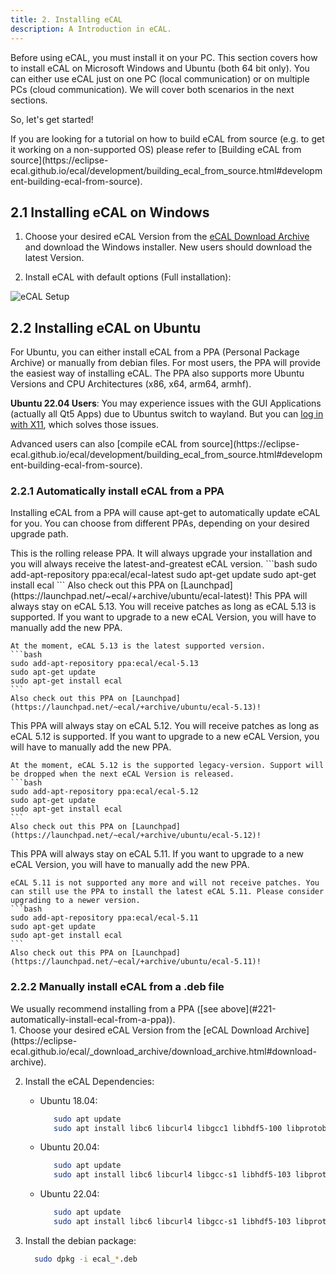 ```yaml
---
title: 2. Installing eCAL
description: A Introduction in eCAL.
---
```



Before using eCAL, you must install it on your PC.
This section covers how to install eCAL on Microsoft Windows and Ubuntu (both 64 bit only).
You can either use eCAL just on one PC (local communication) or on multiple PCs (cloud communication).
We will cover both scenarios in the next sections.

So, let's get started!

<Aside type="tip">If you are looking for a tutorial on how to build eCAL from source (e.g. to get it working on a non-supported OS) please refer to [Building eCAL from source](https://eclipse-ecal.github.io/ecal/development/building_ecal_from_source.html#development-building-ecal-from-source).</Aside>

## 2.1 Installing eCAL on Windows

<Steps>

1. Choose your desired eCAL Version from the [eCAL Download Archive](https://eclipse-ecal.github.io/ecal/_download_archive/download_archive.html#download-archive) and download the Windows installer.
   New users should download the latest Version.
   
2. Install eCAL with default options (Full installation):

</Steps>

![eCAL Setup](../../../assets/setup.png)

## 2.2 Installing eCAL on Ubuntu

For Ubuntu, you can either install eCAL from a PPA (Personal Package Archive) or manually from debian files.
For most users, the PPA will provide the easiest way of installing eCAL.
The PPA also supports more Ubuntu Versions and CPU Architectures (x86, x64, arm64, armhf).

**Ubuntu 22.04 Users**:
You may experience issues with the GUI Applications (actually all Qt5 Apps) due to Ubuntus switch to wayland.
But you can [log in with X11](https://eclipse-ecal.github.io/ecal/faq.html#faq-ubuntu-22-04-graphical-issues), which solves those issues.

<Aside type="tip">Advanced users can also [compile eCAL from source](https://eclipse-ecal.github.io/ecal/development/building_ecal_from_source.html#development-building-ecal-from-source).</Aside>

### 2.2.1 Automatically install eCAL from a PPA

Installing eCAL from a PPA will cause apt-get to automatically update eCAL for you.
You can choose from different PPAs, depending on your desired upgrade path.

<Tabs>
  <TabItem label="Rolling Release">
    This is the rolling release PPA. It will always upgrade your installation and you will always receive the latest-and-greatest eCAL version.
    ```bash
    sudo add-apt-repository ppa:ecal/ecal-latest
    sudo apt-get update
    sudo apt-get install ecal
    ```
    Also check out this PPA on [Launchpad](https://launchpad.net/~ecal/+archive/ubuntu/ecal-latest)!
  </TabItem>
  <TabItem label="eCAL 5.13">
    This PPA will always stay on eCAL 5.13. You will receive patches as long as eCAL 5.13 is supported. If you want to upgrade to a new eCAL Version, you will have to manually add the new PPA.

    At the moment, eCAL 5.13 is the latest supported version.
    ```bash
    sudo add-apt-repository ppa:ecal/ecal-5.13
    sudo apt-get update
    sudo apt-get install ecal
    ```
    Also check out this PPA on [Launchpad](https://launchpad.net/~ecal/+archive/ubuntu/ecal-5.13)!
  </TabItem>
  <TabItem label="eCAL 5.12">
    This PPA will always stay on eCAL 5.12. You will receive patches as long as eCAL 5.12 is supported. If you want to upgrade to a new eCAL Version, you will have to manually add the new PPA.

    At the moment, eCAL 5.12 is the supported legacy-version. Support will be dropped when the next eCAL Version is released.
    ```bash
    sudo add-apt-repository ppa:ecal/ecal-5.12
    sudo apt-get update
    sudo apt-get install ecal
    ```
    Also check out this PPA on [Launchpad](https://launchpad.net/~ecal/+archive/ubuntu/ecal-5.12)!
  </TabItem>
  <TabItem label="eCAL 5.11">
    This PPA will always stay on eCAL 5.11. If you want to upgrade to a new eCAL Version, you will have to manually add the new PPA.

    eCAL 5.11 is not supported any more and will not receive patches. You can still use the PPA to install the latest eCAL 5.11. Please consider upgrading to a newer version.
    ```bash
    sudo add-apt-repository ppa:ecal/ecal-5.11
    sudo apt-get update
    sudo apt-get install ecal
    ```
    Also check out this PPA on [Launchpad](https://launchpad.net/~ecal/+archive/ubuntu/ecal-5.11)!
  </TabItem>
</Tabs>

### 2.2.2 Manually install eCAL from a .deb file

<Aside type="caution" title="Warning">We usually recommend installing from a PPA ([see above](#221-automatically-install-ecal-from-a-ppa)).</Aside>

<Steps>
1. Choose your desired eCAL Version from the [eCAL Download Archive](https://eclipse-ecal.github.io/ecal/_download_archive/download_archive.html#download-archive).

2. Install the eCAL Dependencies:

   - Ubuntu 18.04:

     ```bash
        sudo apt update
        sudo apt install libc6 libcurl4 libgcc1 libhdf5-100 libprotobuf10 libqt5core5a libqt5gui5 libqt5widgets5 libqt5svg5 libstdc++6 sysstat ifstat libqwt-qt5-6 libyaml-cpp0.5v5
     ```

   - Ubuntu 20.04:

     ```bash
        sudo apt update
        sudo apt install libc6 libcurl4 libgcc-s1 libhdf5-103 libprotobuf17 libqt5core5a libqt5gui5 libqt5widgets5 libqt5svg5 libstdc++6 sysstat ifstat libqwt-qt5-6 libyaml-cpp0.6
     ```

   - Ubuntu 22.04:

     ```bash
        sudo apt update
        sudo apt install libc6 libcurl4 libgcc-s1 libhdf5-103 libprotobuf23 libqt5core5a libqt5gui5 libqt5widgets5 libqt5svg5 libstdc++6 sysstat ifstat libqwt-qt5-6 libyaml-cpp0.7
     ```

3. Install the debian package:
    ```bash
      sudo dpkg -i ecal_*.deb
    ```
</Steps>